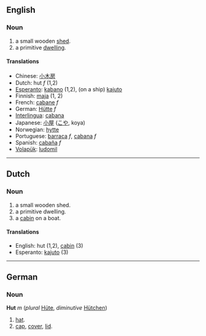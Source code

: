 ==English==
=== Noun ===
#a small wooden [[shed]].
#a primitive [[dwelling]].

====Translations====
*Chinese: [[小木房]]
*Dutch: hut ''f'' (1,2)
*[[Esperanto]]: [[kabano]] (1,2), (on a ship) [[kajuto]]
*Finnish: [[maja]] (1, 2)
*French: [[cabane]] ''f''
*German: [[Hütte]] ''f''
*[[Interlingua]]: [[cabana]]
*Japanese: [[小屋]] ([[こや]], koya)
*Norwegian: [[hytte]]
*Portuguese: [[barraca]] ''f'', [[cabana]] ''f''
*Spanish: [[cabaña]] ''f''
*[[Volapük]]: [[ludomil]]

----
==Dutch==
=== Noun ===
#a small wooden shed.
#a primitive dwelling.
#a [[cabin]] on a boat.

====Translations====
*English: hut (1,2), [[cabin]] (3)
*Esperanto: [[kajuto]] (3)

----
==German==
===Noun===
'''Hut''' ''m'' (''plural'' [[Hüte]], ''diminutive'' [[Hütchen]])

# [[hat]].
# [[cap]], [[cover]], [[lid]].